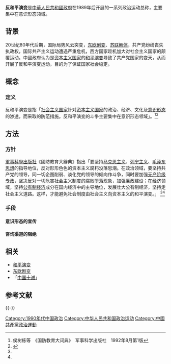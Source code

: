 {{expand|time=2014-12-03T13:34:57+00:00}}
'''反和平演变'''是[[中華人民共和國政府|中華人民共和國政府]]在1989年后开展的一系列政治运动总称，主要集中在意识形态领域。
== 背景 ==
20世纪80年代后期，国际局势风云突变，[[东欧剧变|东欧剧变]]、[[苏联解体|苏联解体]]，共产党纷纷丧失执政权，国际共产主义运动遭遇严重危机，西方国家趁机加大对社会主义国家的颠覆运动。中國政府认为是[[资本主义国家|资本主义国家]]的[[和平演变|和平演变]]导致了共产党国家的变天，从而开展了反和平演变运动，目的为了保证国家社会稳定。

== 概念  ==
=== 定义 ===
反和平演变是指「[[社会主义国家|社会主义国家]]针对[[资本主义国家|资本主义国家]]的政治、经济、文化及[[意识形态|意识形态]]的渗透，而采取的防范措施。反和平演变的斗争主要集中在意识形态领域」。<ref name="定义1">侯树栋等　《国防教育大词典》　军事科学出版社　1992年8月第1版</ref><ref name="定义2">{{Cite web |url=http://gfjy.jxnews.com.cn/system/2010/04/19/011359943.shtml |title=江西国防教育网.国防教育 反和平演变 |accessdate=2014-12-03 |archive-date=2015-03-29 |archive-url=https://web.archive.org/web/20150329013932/http://gfjy.jxnews.com.cn/system/2010/04/19/011359943.shtml |dead-url=yes }}</ref>

== 方法 ==
=== 方针 ===
[[军事科学出版社|軍事科學出版社]]《國防教育大辭典》指出「要坚持[[马克思主义|马克思主义]]、[[列宁主义|列宁主义]]、[[毛泽东思想|毛泽东思想]]的指导地位，反对形形色色的资本主义腐朽没落思潮。在政治领域，要坚持共产党的领导，同一切企图削弱、淡化党的领导的倾向作斗争，同时要加强[[无产阶级专政|无产阶级专政]]，坚决反对一切危害社会主义制度的腐败堕落现象，加强廉政建设；在经济领域，坚持[[公有制经济|公有制经济]]成分在国内经济中的主导地位，发展壮大公有制经济，坚持走社会主义道路。这样，才能避免社会制度由社会主义向资本主义的和平演变。」 <ref name="定义1" /><ref name="定义2" />
=== 手段 ===
==== 意识形态的宣传 ====
{{seealso|五不搞|四个自信|七不讲|八一九讲话}}

==== 咨询渠道的阻绝 ====
{{seealso|防火长城|中华人民共和国审查制度}}

== 相关 ==
* [[和平演变|和平演变]]
* [[东欧剧变|东欧剧变]]
* 「[[中国十诫|中国十诫]]」

== 参考文献 ==
{{reflist}}
{{-}}
{{中国共产党政治运动}}
{{六四事件}}
[[Category:1990年代中国政治|Category:1990年代中国政治]]
[[Category:中华人民共和国政治运动|Category:中华人民共和国政治运动]]
[[Category:中國共產黨政治運動|Category:中國共產黨政治運動]]